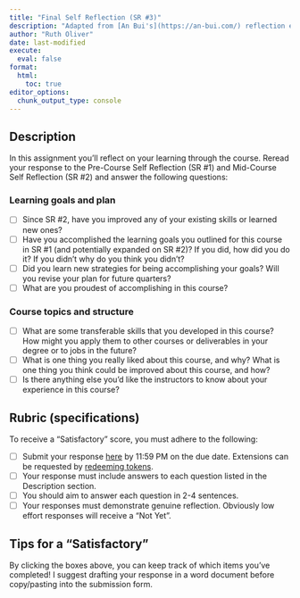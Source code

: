 ```yaml
---
title: "Final Self Reflection (SR #3)"
description: "Adapted from [An Bui's](https://an-bui.com/) reflection exercises in ENVS 193DS and Sam Csik's in [EDS 240](https://samanthacsik.github.io/EDS-240-data-viz/)"
author: "Ruth Oliver"
date: last-modified
execute: 
  eval: false
format:
  html:
    toc: true
editor_options: 
  chunk_output_type: console
---
```


## Description

In this assignment you'll reflect on your learning through the course. Reread your response to the Pre-Course Self Reflection (SR #1) and Mid-Course Self Reflection (SR #2) and answer the following questions:

### Learning goals and plan
- [ ] Since SR #2, have you improved any of your existing skills or learned new ones?
- [ ] Have you accomplished the learning goals you outlined for this course in SR #1 (and potentially expanded on SR #2)? If you did, how did you do it? If you didn't why do you think you didn't?
- [ ] Did you learn new strategies for being accomplishing your goals? Will you revise your plan for future quarters?
- [ ] What are you proudest of accomplishing in this course?


### Course topics and structure
- [ ] What are some transferable skills that you developed in this course? How might you apply them to other courses or deliverables in your degree or to jobs in the future?
- [ ] What is one thing you really liked about this course, and why? What is one thing you think could be improved about this course, and how?
- [ ] Is there anything else you'd like the instructors to know about your experience in this course?


## Rubric (specifications)
To receive a "Satisfactory" score, you must adhere to the following:

- [ ] Submit your response [here](https://forms.gle/hogxVx7bmLgDrd3L9) by 11:59 PM on the due date. Extensions can be requested by [redeeming tokens](https://forms.gle/kSx5Fh9ve98U1tQA9).
- [ ] Your response must include answers to each question listed in the Description section.
- [ ] You should aim to answer each question in 2-4 sentences.
- [ ] Your responses must demonstrate genuine reflection. Obviously low effort responses will receive a "Not Yet". 

:::{.callout-tip icon=true}
## Tips for a "Satisfactory"

By clicking the boxes above, you can keep track of which items you've completed! I suggest drafting your response in a word document before copy/pasting into the submission form.

:::



